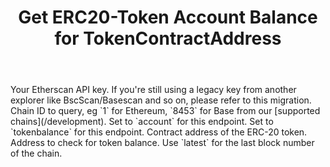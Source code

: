 ﻿---
title: "Get ERC20-Token Account Balance for TokenContractAddress"
api: "GET /v2/api"
keywords: ["token balance", "erc20 balance"]
---



  <ParamField query="apikey" type="string">
    Your Etherscan API key. If you're still using a legacy key from another explorer like BscScan/Basescan and so on, please refer to this migration.
  </ParamField>
  <ParamField query="chainid" type="string" default="1">
    Chain ID to query, eg `1` for Ethereum, `8453` for Base from our [supported chains](/development).
  </ParamField>
  <ParamField query="module" type="string" default="account">
    Set to `account` for this endpoint.
  </ParamField>
  <ParamField query="action" type="string" default="tokenbalance">
    Set to `tokenbalance` for this endpoint.
  </ParamField>
  <ParamField query="contractaddress" type="string" default="0x57d90b64a1a57749b0f932f1a3395792e12e7055">
    Contract address of the ERC-20 token.
  </ParamField>
  <ParamField query="address" type="string" default="0xe04f27eb70e025b78871a2ad7eabe85e61212761">
    Address to check for token balance.
  </ParamField>
  <ParamField query="tag" type="string" default="latest">
    Use `latest` for the last block number of the chain.
  </ParamField>
